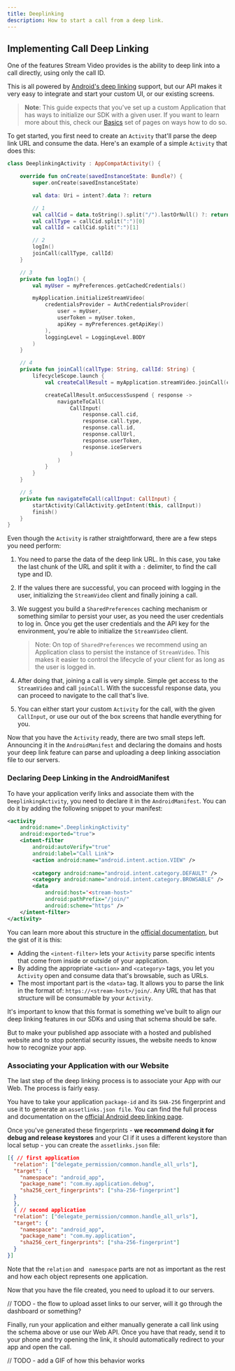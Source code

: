 ```yaml
---
title: Deeplinking
description: How to start a call from a deep link.
---
```


## Implementing Call Deep Linking

One of the features Stream Video provides is the ability to deep link into a call directly, using only the call ID.

This is all powered by [Android's deep linking](https://developer.android.com/training/app-links/deep-linking) support, but our API makes it very easy to integrate and start your custom UI, or our existing screens.

> **Note**: This guide expects that you've set up a custom Application that has ways to initialize our SDK with a given user. If you want to learn more about this, check our [Basics](TODO) set of pages on ways how to do so.

To get started, you first need to create an `Activity` that'll parse the deep link URL and consume the data. Here's an example of a simple `Activity` that does this:

```kotlin
class DeeplinkingActivity : AppCompatActivity() {

    override fun onCreate(savedInstanceState: Bundle?) {
        super.onCreate(savedInstanceState)

        val data: Uri = intent?.data ?: return

        // 1
        val callCid = data.toString().split("/").lastOrNull() ?: return
        val callType = callCid.split(":")[0]
        val callId = callCid.split(":")[1]

        // 2
        logIn()
        joinCall(callType, callId)
    }

    // 3
    private fun logIn() {
        val myUser = myPreferences.getCachedCredentials()

        myApplication.initializeStreamVideo(
            credentialsProvider = AuthCredentialsProvider(
                user = myUser,
                userToken = myUser.token,
                apiKey = myPreferences.getApiKey()
            ),
            loggingLevel = LoggingLevel.BODY
        )
    }

    // 4
    private fun joinCall(callType: String, callId: String) {
        lifecycleScope.launch {
            val createCallResult = myApplication.streamVideo.joinCall(callType, callId)

            createCallResult.onSuccessSuspend { response ->
                navigateToCall(
                    CallInput(
                        response.call.cid,
                        response.call.type,
                        response.call.id,
                        response.callUrl,
                        response.userToken,
                        response.iceServers
                    )
                )
            }
        }
    }

    // 5
    private fun navigateToCall(callInput: CallInput) {
        startActivity(CallActivity.getIntent(this, callInput))
        finish()
    }
}
```

Even though the `Activity` is rather straightforward, there are a few steps you need perform:

1. You need to parse the data of the deep link URL. In this case, you take the last chunk of the URL and split it with a `:` delimiter, to find the call type and ID.

2. If the values there are successful, you can proceed with logging in the user, initializing the `StreamVideo` client and finally joining a call.

3. We suggest you build a `SharedPreferences` caching mechanism or something similar to persist your user, as you need the user credentials to log in. Once you get the user credentials and the API key for the environment, you're able to initialize the `StreamVideo` client.

   > Note: On top of `SharedPreferences` we recommend using an Application class to persist the instance of `StreamVideo`. This makes it easier to control the lifecycle of your client for as long as the user is logged in.

4. After doing that, joining a call is very simple. Simple get access to the `StreamVideo` and call `joinCall`. With the successful response data, you can proceed to navigate to the call that's live.

5. You can either start your custom `Activity` for the call, with the given `CallInput`, or use our out of the box screens that handle everything for you.

Now that you have the `Activity` ready, there are two small steps left. Announcing it in the `AndroidManifest` and declaring the domains and hosts your deep link feature can parse and uploading a deep linking association file to our servers.

### Declaring Deep Linking in the AndroidManifest

To have your application verify links and associate them with the `DeeplinkingActivity`, you need to declare it in the `AndroidManifest`. You can do it by adding the following snippet to your manifest:

```xml
<activity
    android:name=".DeeplinkingActivity"
    android:exported="true">
    <intent-filter
        android:autoVerify="true" 
        android:label="Call Link">
        <action android:name="android.intent.action.VIEW" />
    
        <category android:name="android.intent.category.DEFAULT" />
        <category android:name="android.intent.category.BROWSABLE" />
        <data
            android:host="<stream-host>"
            android:pathPrefix="/join/"
            android:scheme="https" />
    </intent-filter>
</activity>
```

You can learn more about this structure in the [official documentation](https://developer.android.com/training/app-links/deep-linking), but the gist of it is this:

* Adding the `<intent-filter>` lets your `Activity` parse specific intents that come from inside or outside of your application.
* By adding the appropriate `<action>` and `<category>` tags, you let you `Activity` open and consume data that's browsable, such as URLs.
* The most important part is the `<data>` tag. It allows you to parse the link in the format of: `https://<stream-host>/join/`. Any URL that has that structure will be consumable by your `Activity`.

It's important to know that this format is something we've built to align our deep linking features in our SDKs and using that schema should be safe.

But to make your published app associate with a hosted and published website and to stop potential security issues, the website needs to know how to recognize your app.

### Associating your Application with our Website

The last step of the deep linking process is to associate your App with our Web. The process is fairly easy.

You have to take your application `package-id` and its `SHA-256` fingerprint and use it to generate an `assetlinks.json file`. You can find the full process and documentation on the [official Android deep linking page](https://developer.android.com/training/app-links/verify-android-applinks#web-assoc).

Once you've generated these fingerprints - **we recommend doing it for debug and release** **keystores** and your CI if it uses a different keystore than local setup - you can create the `assetlinks.json` file:

```json
[{ // first application
  "relation": ["delegate_permission/common.handle_all_urls"],
  "target": {
    "namespace": "android_app",
    "package_name": "com.my.application.debug",
    "sha256_cert_fingerprints": ["sha-256-fingerprint"]
  }
  },
  { // second application
  "relation": ["delegate_permission/common.handle_all_urls"],
  "target": {
    "namespace": "android_app",
    "package_name": "com.my.application",
    "sha256_cert_fingerprints": ["sha-256-fingerprint"]
  }
}]
```

Note that the `relation` and ` namespace` parts are not as important as the rest and how each object represents one application.

Now that you have the file created, you need to upload it to our servers.

// TODO - the flow to upload asset links to our server, will it go through the dashboard or something?

Finally, run your application and either manually generate a call link using the schema above or use our Web API. Once you have that ready, send it to your phone and try opening the link, it should automatically redirect to your app and open the call.

// TODO - add a GIF of how this behavior works
